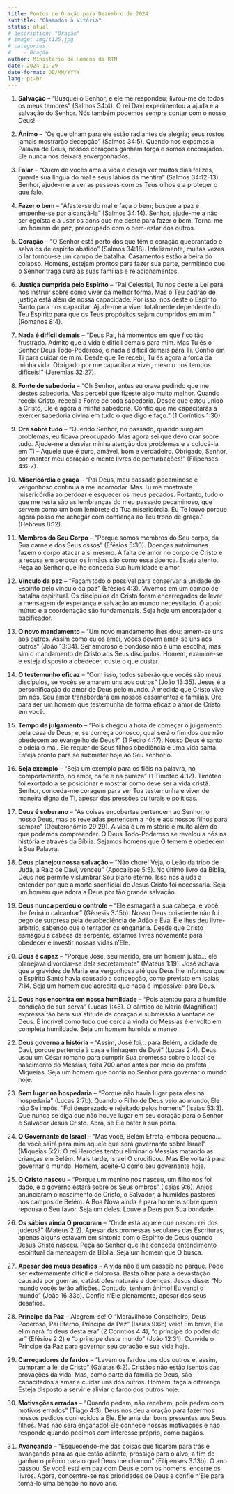 ---
title: Pontos de Oração para Dezembro de 2024
subtitle: "Chamados à Vitória"
status: atual
# description: "Oração"
# image: img/t125.jpg
# categories: 
#    - Oração
author: Ministério de Homens da RTM
date: 2024-11-29
date-format: DD/MM/YYYY
lang: pt-br
---

1.  **Salvação** – “Busquei o Senhor, e ele me respondeu; livrou-me de todos os meus temores” (Salmos 34:4). O rei Davi experimentou a ajuda e a salvação do Senhor. Nós também podemos sempre contar com o nosso Deus!

2.  **Ânimo** – “Os que olham para ele estão radiantes de alegria; seus rostos jamais mostrarão decepção” (Salmos 34:5). Quando nos expomos à Palavra de Deus, nossos corações ganham força e somos encorajados. Ele nunca nos deixará envergonhados.

3.  **Falar** – “Quem de vocês ama a vida e deseja ver muitos dias felizes, guarde sua língua do mal e seus lábios da mentira” (Salmos 34:12-13). Senhor, ajude-me a ver as pessoas com os Teus olhos e a proteger o que falo.

4.  **Fazer o bem** – “Afaste-se do mal e faça o bem; busque a paz e empenhe-se por alcançá-la” (Salmos 34:14). Senhor, ajude-me a não ser egoísta e a usar os dons que me deste para fazer o bem. Torna-me um homem de paz, preocupado com o bem-estar dos outros.

5.  **Coração** – “O Senhor está perto dos que têm o coração quebrantado e salva os de espírito abatido” (Salmos 34:18). Infelizmente, muitas vezes o lar tornou-se um campo de batalha. Casamentos estão à beira do colapso. Homens, estejam prontos para fazer sua parte, permitindo que o Senhor traga cura às suas famílias e relacionamentos.

6.  **Justiça cumprida pelo Espírito** – “Pai Celestial, Tu nos deste a Lei para nos instruir sobre como viver da melhor forma. Mas o Teu padrão de justiça está além de nossa capacidade. Por isso, nos deste o Espírito Santo para nos capacitar. Ajude-me a viver totalmente dependente do Teu Espírito para que os Teus propósitos sejam cumpridos em mim.” (Romanos 8:4).

7.  **Nada é difícil demais** – “Deus Pai, há momentos em que fico tão frustrado. Admito que a vida é difícil demais para mim. Mas Tu és o Senhor Deus Todo-Poderoso, e nada é difícil demais para Ti. Confio em Ti para cuidar de mim. Desde que Te recebi, Tu és agora a força da minha vida. Obrigado por me capacitar a viver, mesmo nos tempos difíceis!” (Jeremias 32:27).

8.  **Fonte de sabedoria** – “Oh Senhor, antes eu orava pedindo que me destes sabedoria. Mas percebi que fizeste algo muito melhor. Quando recebi Cristo, recebi a Fonte de toda sabedoria. Desde que estou unido a Cristo, Ele é agora a minha sabedoria. Confio que me capacitarás a exercer sabedoria divina em tudo o que digo e faço.” (1 Coríntios 1:30).

9.  **Ore sobre tudo** – “Querido Senhor, no passado, quando surgiam problemas, eu ficava preocupado. Mas agora sei que devo orar sobre tudo. Ajude-me a desviar minha atenção dos problemas e a colocá-la em Ti – Aquele que é puro, amável, bom e verdadeiro. Obrigado, Senhor, por manter meu coração e mente livres de perturbações!” (Filipenses 4:6-7).

10. **Misericórdia e graça** – “Pai Deus, meu passado pecaminoso e vergonhoso continua a me incomodar. Mas Tu me mostraste misericórdia ao perdoar e esquecer os meus pecados. Portanto, tudo o que me resta são as lembranças do meu passado pecaminoso, que servem como um bom lembrete da Tua misericórdia. Eu Te louvo porque agora posso me achegar com confiança ao Teu trono de graça.” (Hebreus 8:12).

11. **Membros do Seu Corpo** – “Porque somos membros do Seu corpo, da Sua carne e dos Seus ossos” (Efésios 5:30). Doenças autoimunes fazem o corpo atacar a si mesmo. A falta de amor no corpo de Cristo e a recusa em perdoar os irmãos são como essa doença. Esteja atento. Peça ao Senhor que lhe conceda Sua humildade e amor.

12. **Vínculo da paz** – “Façam todo o possível para conservar a unidade do Espírito pelo vínculo da paz” (Efésios 4:3). Vivemos em um campo de batalha espiritual. Os discípulos de Cristo foram encarregados de levar a mensagem de esperança e salvação ao mundo necessitado. O apoio mútuo e a coordenação são fundamentais. Seja hoje um encorajador e pacificador.

13. **O novo mandamento** – “Um novo mandamento lhes dou: amem-se uns aos outros. Assim como eu os amei, vocês devem amar-se uns aos outros” (João 13:34). Ser amoroso e bondoso não é uma escolha, mas sim o mandamento de Cristo aos Seus discípulos. Homem, examine-se e esteja disposto a obedecer, custe o que custar.

14. **O testemunho eficaz** – “Com isso, todos saberão que vocês são meus discípulos, se vocês se amarem uns aos outros” (João 13:35). Jesus é a personificação do amor de Deus pelo mundo. À medida que Cristo vive em nós, Seu amor transbordará em nossos casamentos e famílias. Ore para ser um homem que testemunha de forma eficaz o amor de Cristo em você.

15. **Tempo de julgamento** – “Pois chegou a hora de começar o julgamento pela casa de Deus; e, se começa conosco, qual será o fim dos que não obedecem ao evangelho de Deus?” (1 Pedro 4:17). Nosso Deus é santo e odeia o mal. Ele requer de Seus filhos obediência e uma vida santa. Esteja pronto para se submeter hoje ao Seu senhorio.

16. **Seja exemplo** – “Seja um exemplo para os fiéis na palavra, no comportamento, no amor, na fé e na pureza” (1 Timóteo 4:12). Timóteo foi exortado a se posicionar e mostrar como deve ser a vida cristã. Senhor, conceda-me coragem para ser Tua testemunha e viver de maneira digna de Ti, apesar das pressões culturais e políticas.

17. **Deus é soberano** – “As coisas encobertas pertencem ao Senhor, o nosso Deus, mas as reveladas pertencem a nós e aos nossos filhos para sempre” (Deuteronômio 29:29). A vida é um mistério e muito além do que podemos compreender. O Deus Todo-Poderoso se revelou a nós na história e através da Bíblia. Sejamos homens que O temem e obedecem à Sua Palavra.

18. **Deus planejou nossa salvação** – “Não chore! Veja, o Leão da tribo de Judá, a Raiz de Davi, venceu” (Apocalipse 5:5). No último livro da Bíblia, Deus nos permite vislumbrar Seu plano eterno. Isso nos ajuda a entender por que a morte sacrificial de Jesus Cristo foi necessária. Seja um homem que adora a Deus por tão grande salvação.

19. **Deus nunca perdeu o controle** – “Ele esmagará a sua cabeça, e você lhe ferirá o calcanhar” (Gênesis 3:15b). Nosso Deus onisciente não foi pego de surpresa pela desobediência de Adão e Eva. Ele lhes deu livre-arbítrio, sabendo que o tentador os enganaria. Desde que Cristo esmagou a cabeça da serpente, estamos livres novamente para obedecer e investir nossas vidas n’Ele.

20. **Deus é capaz** – “Porque José, seu marido, era um homem justo… ele planejava divorciar-se dela secretamente” (Mateus 1:19). José achava que a gravidez de Maria era vergonhosa até que Deus lhe informou que o Espírito Santo havia causado a concepção, como previsto em Isaías 7:14. Seja um homem que acredita que nada é impossível para Deus.

21. **Deus nos encontra em nossa humildade** – “Pois atentou para a humilde condição de sua serva” (Lucas 1:48). O cântico de Maria (Magnificat) expressa tão bem sua atitude de coração e submissão à vontade de Deus. É incrível como tudo que cerca a vinda do Messias é envolto em completa humildade. Seja um homem humilde e manso.

22. **Deus governa a história** – “Assim, José foi… para Belém, a cidade de Davi, porque pertencia à casa e linhagem de Davi” (Lucas 2:4). Deus usou um César romano para cumprir Sua promessa sobre o local de nascimento do Messias, feita 700 anos antes por meio do profeta Miqueias. Seja um homem que confia no Senhor para governar o mundo hoje.

23. **Sem lugar na hospedaria** – “Porque não havia lugar para eles na hospedaria” (Lucas 2:7b). Quando o Filho de Deus veio ao mundo, Ele não Se impôs. “Foi desprezado e rejeitado pelos homens” (Isaías 53:3). Que nunca se diga que não houve lugar em seu coração para o Senhor e Salvador Jesus Cristo. Abra, se Ele bater à sua porta.

24. **O Governante de Israel** – “Mas você, Belém Efrata, embora pequena… de você sairá para mim aquele que será governante sobre Israel” (Miqueias 5:2). O rei Herodes tentou eliminar o Messias matando as crianças em Belém. Mais tarde, Israel O crucificou. Mas Ele voltará para governar o mundo. Homem, aceite-O como seu governante hoje.

25. **O Cristo nasceu** – “Porque um menino nos nasceu, um filho nos foi dado, e o governo estará sobre os Seus ombros” (Isaías 9:6). Anjos anunciaram o nascimento de Cristo, o Salvador, a humildes pastores nos campos de Belém. A Boa Nova ainda é para homens sobre quem repousa o Seu favor. Seja um deles. Louve a Deus por Sua bondade.

26. **Os sábios ainda O procuram** – “Onde está aquele que nasceu rei dos judeus?” (Mateus 2:2). Apesar das promessas seculares das Escrituras, apenas alguns estavam em sintonia com o Espírito de Deus quando Jesus Cristo nasceu. Peça ao Senhor que lhe conceda entendimento espiritual da mensagem da Bíblia. Seja um homem que O busca.

27. **Apesar dos meus desafios** – A vida não é um passeio no parque. Pode ser extremamente difícil e dolorosa. Basta olhar para a devastação causada por guerras, catástrofes naturais e doenças. Jesus disse: “No mundo vocês terão aflições. Contudo, tenham ânimo! Eu venci o mundo” (João 16:33b). Confie n’Ele plenamente, apesar dos seus desafios.

28. **Príncipe da Paz** – Alegrem-se! O “Maravilhoso Conselheiro, Deus Poderoso, Pai Eterno, Príncipe da Paz” (Isaías 9:6b) veio! Em breve, Ele eliminará “o deus desta era” (2 Coríntios 4:4), “o príncipe do poder do ar” (Efésios 2:2) e “o príncipe deste mundo” (João 12:31). Convide o Príncipe da Paz para governar seu coração e sua vida hoje.

29. **Carregadores de fardos** – “Levem os fardos uns dos outros e, assim, cumpram a lei de Cristo” (Gálatas 6:2). Cristãos não estão isentos das provações da vida. Mas, como parte da família de Deus, são capacitados a amar e cuidar uns dos outros. Homem, faça a diferença! Esteja disposto a servir e aliviar o fardo dos outros hoje.

30. **Motivações erradas** – “Quando pedem, não recebem, pois pedem com motivos errados” (Tiago 4:3). Deus nos deu a oração para fazermos nossos pedidos conhecidos a Ele. Ele ama dar bons presentes aos Seus filhos. Mas não será enganado! Ele conhece nossas motivações e não responde quando pedimos com interesse próprio, como pagãos.

31. **Avançando** – “Esquecendo-me das coisas que ficaram para trás e avançando para as que estão adiante, prossigo para o alvo, a fim de ganhar o prêmio para o qual Deus me chamou” (Filipenses 3:13b). O ano passou. Se você está em paz com Deus e com os homens, encerre os livros. Agora, concentre-se nas prioridades de Deus e confie n’Ele para torná-lo uma bênção no novo ano.